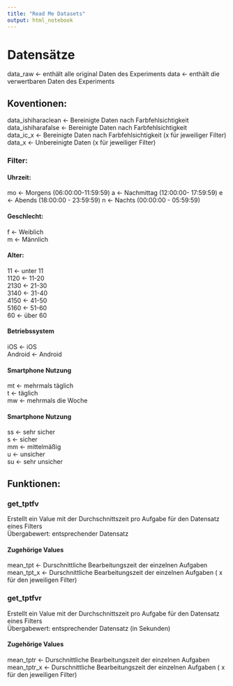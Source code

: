 ```yaml
---
title: "Read Me Datasets"
output: html_notebook
---
```

# Datensätze
data_raw <- enthält alle original Daten des Experiments
data <- enthält die verwertbaren Daten des Experiments

## Koventionen:
data_ishiharaclean <- Bereinigte Daten nach Farbfehlsichtigkeit </br>
data_ishiharafalse <- Bereinigte Daten nach Farbfehlsichtigkeit </br>
data_ic_x <- Bereinigte Daten nach Farbfehlsichtigkeit (x für jeweiliger Filter) </br>
data_x <- Unbereinigte Daten (x für jeweiliger Filter) </br>

### Filter:

#### Uhrzeit:
mo <- Morgens (06:00:00-11:59:59)
a <- Nachmittag (12:00:00- 17:59:59)
e <- Abends (18:00:00 - 23:59:59)
n <- Nachts (00:00:00 - 05:59:59)  

#### Geschlecht: 
f <- Weiblich </br>
m <- Männlich </br>

#### Alter:
11 <- unter 11 </br>
1120 <- 11-20 </br>
2130 <- 21-30 </br>
3140 <- 31-40 </br>
4150 <- 41-50 </br>
5160 <- 51-60 </br>
60 <- über 60 </br>

#### Betriebssystem
iOS <- iOS </br>
Android <- Android </br>

#### Smartphone Nutzung
mt <- mehrmals täglich </br>
t <- täglich </br>
mw <- mehrmals die Woche </br>

#### Smartphone Nutzung
ss <- sehr sicher </br>
s <- sicher </br>
mm <- mittelmäßig </br>
u <- unsicher </br>
su <- sehr unsicher </br>


## Funktionen:

### get_tptfv 
Erstellt ein Value mit der Durchschnittszeit pro Aufgabe für den Datensatz eines Filters </br>
             Übergabewert: entsprechender Datensatz 
             
#### Zugehörige Values
mean_tpt <- Durschnittliche Bearbeitungszeit der einzelnen Aufgaben </br>
mean_tpt_x <- Durschnittliche Bearbeitungszeit der einzelnen Aufgaben ( x für den jeweiligen Filter)


### get_tptfvr 
Erstellt ein Value mit der Durchschnittszeit pro Aufgabe für den Datensatz eines Filters </br>
             Übergabewert: entsprechender Datensatz (in Sekunden)
             
#### Zugehörige Values
mean_tptr <- Durschnittliche Bearbeitungszeit der einzelnen Aufgaben </br>
mean_tptr_x <- Durschnittliche Bearbeitungszeit der einzelnen Aufgaben ( x für den jeweiligen Filter) 
